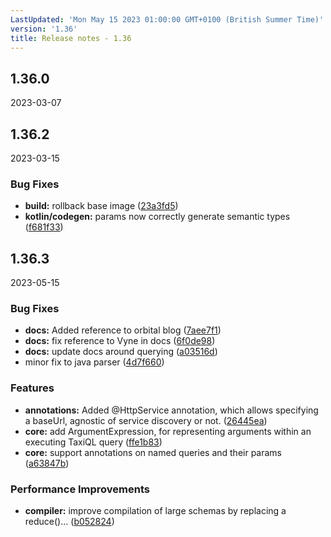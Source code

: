 ```yaml
---
LastUpdated: 'Mon May 15 2023 01:00:00 GMT+0100 (British Summer Time)'
version: '1.36'
title: Release notes - 1.36
---
```


## 1.36.0
2023-03-07




## 1.36.2
2023-03-15

### Bug Fixes

* **build:** rollback base image ([23a3fd5](https://gitlab.com/taxi-lang/taxi-lang/commit/23a3fd518d202918fd46ad8d9ca5935d0fbbc4f4))
* **kotlin/codegen:** params now correctly generate semantic types ([f681f33](https://gitlab.com/taxi-lang/taxi-lang/commit/f681f337ef50322f7dfc94a92314319164a00cf2))





## 1.36.3
2023-05-15

### Bug Fixes

* **docs:** Added reference to orbital blog ([7aee7f1](https://gitlab.com/taxi-lang/taxi-lang/commit/7aee7f1c8ccb1a0e3817bc80fbdb182d8fb2ea73))
* **docs:** fix reference to Vyne in docs ([6f0de98](https://gitlab.com/taxi-lang/taxi-lang/commit/6f0de98df2ccdc7043b71063107cdd0cd93e2daf))
* **docs:** update docs around querying ([a03516d](https://gitlab.com/taxi-lang/taxi-lang/commit/a03516d76333636d5dbf99e1a72071d5dbd993a5))
* minor fix to java parser ([4d7f660](https://gitlab.com/taxi-lang/taxi-lang/commit/4d7f6605401a19a3321ee4b41ec4f88444e11df4))


### Features

* **annotations:** Added @HttpService annotation, which allows specifying a baseUrl, agnostic of service discovery or not. ([26445ea](https://gitlab.com/taxi-lang/taxi-lang/commit/26445ea5302bf1961604895d63e0d0098cab32ea))
* **core:** add ArgumentExpression, for representing arguments within an executing TaxiQL query ([ffe1b83](https://gitlab.com/taxi-lang/taxi-lang/commit/ffe1b83d861f8397c5cde99acd914032124bf993))
* **core:** support annotations on named queries and their params ([a63847b](https://gitlab.com/taxi-lang/taxi-lang/commit/a63847b5bc2d2e4c05ebec3e7d195b5116783630))


### Performance Improvements

* **compiler:** improve compilation of large schemas by replacing a reduce()... ([b052824](https://gitlab.com/taxi-lang/taxi-lang/commit/b0528240f5f4b00d14f2b79cc6182b168ff4780e))




